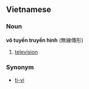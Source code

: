 ==Vietnamese==
===Noun===
'''vô tuyến truyền hình''' (無線傳形)

# [[television]]

===Synonym===
*[[ti-vi]]